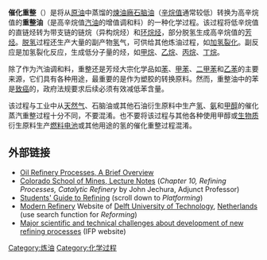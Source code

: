 '''催化重整'''（{{lang-en|'''Catalytic reforming'''}}）是将从[[原油|原油]]中蒸馏的[[煉油廠|煉油廠]][[石脑油|石脑油]]（[[辛烷值|辛烷值]]通常较低）转换为高辛烷值的'''重整油'''（是高辛烷值[[汽油|汽油]]的增值调和料）的一种化学过程。该过程将低辛烷值的直链烃转为带支链的链烷（异构烷烃）和[[环烷烃|环烷烃]]，部分脱氢生成高辛烷值的[[芳香烃|芳烃]]。[[氢解|脱氢]]过程还生产大量的副产物[[氢|氢]]气，可供给其他炼油过程，如[[裂化反应|加氢裂化]]。副反应是加氢裂化反应，生成低分子量的烃，如[[甲烷|甲烷]]、[[乙烷|乙烷]]、[[丙烷|丙烷]]、[[丁烷|丁烷]]。

除了作为汽油调和料，重整还是芳烃大宗化学品如[[苯|苯]]、[[甲苯|甲苯]]、[[二甲苯|二甲苯]]和[[乙苯|乙苯]]的主要来源，它们具有各种用途，最重要的是作为塑胶的转换原料。然而，重整油中的苯是[[致癌物質|致癌]]的，政府法规要求后续必须有效减低苯含量。

该过程与工业中从[[天然气|天然气]]、石脑油或其他石油衍生原料中生产[[氢|氢]]、[[氨|氨]]和[[甲醇|甲醇]]的催化蒸汽重整过程十分不同，不要混淆。也不要将该过程与其他各种使用甲醇或[[生物质|生物质]]衍生原料生产[[燃料电池|燃料电池]]或其他用途的氢的催化重整过程混淆。

==外部链接==
*[https://web.archive.org/web/20080309155144/http://www.processengr.com/ppt_presentations/oil_refinery_processes.pdf Oil Refinery Processes, A Brief Overview]
*[http://home.comcast.net/~jjechura/CHEN409/09_Gasoline_Upgrading.pdf Colorado School of Mines, Lecture Notes] {{Wayback|url=http://home.comcast.net/~jjechura/CHEN409/09_Gasoline_Upgrading.pdf |date=20150930224348 }} (''Chapter 10, Refining Processes, Catalytic Refinery'' by John Jechura, Adjunct Professor)
*[http://www.cheresources.com/refining3.shtml Students' Guide to Refining] {{Wayback|url=http://www.cheresources.com/refining3.shtml |date=20120205133038 }} (scroll down to ''Platforming'')
*[https://web.archive.org/web/20060927054423/http://www.dct.tudelft.nl/race/education/smst/smst200303.pdf Modern Refinery] Website of [[代尔夫特理工大学|Delft University of Technology]], [[荷兰|Netherlands]] (use search function for ''Reforming'')
*[http://www.ifp.fr/IFP/fr/IFP02OGS.nsf/(VNoticesOGST)/AD4A1392D20E5AAEC1256CDE0055399E/$file/decroocq_52n5.pdf?openelement Major scientific and technical challenges about development of new refining processes] {{Wayback|url=http://www.ifp.fr/IFP/fr/IFP02OGS.nsf/(VNoticesOGST)/AD4A1392D20E5AAEC1256CDE0055399E/$file/decroocq_52n5.pdf?openelement |date=20061124190608 }} (IFP website)

{{Chemistry-stub}}
[[Category:炼油|Category:炼油]]
[[Category:化学过程|Category:化学过程]]